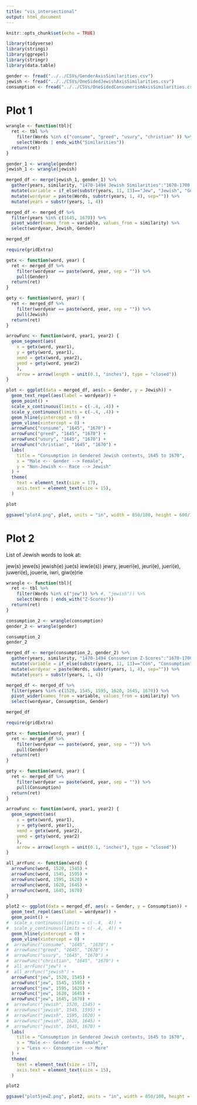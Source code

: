 ```yaml
---
title: "vis_intersectional"
output: html_document
---
```


```r
knitr::opts_chunk$set(echo = TRUE)
```

```r
library(tidyverse)
library(stringi)
library(ggrepel)
library(stringr)
library(data.table)
```


```r
gender <- fread("../../CSVs/GenderAxisSimilarities.csv")
jewish <- fread("../../CSVs/OneSidedJewishAxisSimilarities.csv")
consumption <- fread("../../CSVs/OneSidedConsumerismAxisSimilarities.csv")
```

# Plot 1

```r

wrangle <- function(tbl){
  ret <- tbl %>%
    filter(Words %in% c("consume", "greed", "usury", "christian" )) %>%
    select(Words | ends_with("Similarities")) 
  return(ret)
}

gender_1 <- wrangle(gender) 
jewish_1 <- wrangle(jewish)

merged_df <- merge(jewish_1, gender_1) %>%
  gather(years, similarity, "1470-1494 Jewish Similarities":"1670-1700 Similarities") %>%
  mutate(variable = if_else(substr(years, 11, 13)=="Jew", "Jewish", "Gender")) %>%
  mutate(wordyear = paste(Words, substr(years, 1, 4), sep="")) %>%
  mutate(years = substr(years, 1, 4))

merged_df <- merged_df %>%
  filter(years %in% c(1645, 1670)) %>%
  pivot_wider(names_from = variable, values_from = similarity) %>%
  select(wordyear, Jewish, Gender)

merged_df

```

```r
require(gridExtra)

getx <- function(word, year) {
  ret <- merged_df %>% 
    filter(wordyear == paste(word, year, sep = "")) %>%
    pull(Gender)
  return(ret)
}

gety <- function(word, year) {
  ret <- merged_df %>% 
    filter(wordyear == paste(word, year, sep = "")) %>%
    pull(Jewish)
  return(ret)
}

arrowFunc <- function(word, year1, year2) {
  geom_segment(aes(
    x = getx(word, year1),
    y = gety(word, year1),
    xend = getx(word, year2),
    yend = gety(word, year2)
    ), 
    arrow = arrow(length = unit(0.1, "inches"), type = "closed"))
}

plot <- ggplot(data = merged_df, aes(x = Gender, y = Jewish)) +
  geom_text_repel(aes(label = wordyear)) + 
  geom_point() + 
  scale_x_continuous(limits = c(-.4, .4)) + 
  scale_y_continuous(limits = c(-.4, .4)) + 
  geom_hline(yintercept = 0) + 
  geom_vline(xintercept = 0) + 
  arrowFunc("consume", "1645", "1670") +
  arrowFunc("greed", "1645", "1670") + 
  arrowFunc("usury", "1645", "1670") + 
  arrowFunc("christian", "1645", "1670") + 
  labs(
    title = "Consumption in Gendered Jewish contexts, 1645 to 1670",
    x = "Male <-- Gender --> Female", 
    y = "Non-Jewish <-- Race --> Jewish"
  ) + 
  theme(
    text = element_text(size = 17),
    axis.text = element_text(size = 15),
  )

plot
```

```r
ggsave("plot4.png", plot, units = "in", width = 850/100, height = 600/100 )
```

# Plot 2

List of Jewish words to look at:

jew(s)
jewe(s)
jewish(e)
jue(s)
iew(e(s))
jewry, jeueri(e), jeuri(e), jueri(e),  juweri(e), jouerie, iwri, giw(e)rie


```r

wrangle <- function(tbl){
  ret <- tbl %>%
    filter(Words %in% c("jew")) %>% #, "jewish")) %>%
    select(Words | ends_with("Z-Scores")) 
  return(ret)
}

consumption_2 <- wrangle(consumption)
gender_2 <- wrangle(gender) 

consumption_2
gender_2

merged_df <- merge(consumption_2, gender_2) %>%
  gather(years, similarity, "1470-1494 Consumerism Z-Scores":"1670-1700 Z-Scores") %>%
  mutate(variable = if_else(substr(years, 11, 13)=="Con", "Consumption", "Gender")) %>%
  mutate(wordyear = paste(Words, substr(years, 1, 4), sep="")) %>%
  mutate(years = substr(years, 1, 4))

merged_df <- merged_df %>%
  filter(years %in% c(1520, 1545, 1595, 1620, 1645, 1670)) %>%
  pivot_wider(names_from = variable, values_from = similarity) %>%
  select(wordyear, Consumption, Gender)

merged_df

```

```r
require(gridExtra)

getx <- function(word, year) {
  ret <- merged_df %>% 
    filter(wordyear == paste(word, year, sep = "")) %>%
    pull(Gender)
  return(ret)
}

gety <- function(word, year) {
  ret <- merged_df %>% 
    filter(wordyear == paste(word, year, sep = "")) %>%
    pull(Consumption)
  return(ret)
}

arrowFunc <- function(word, year1, year2) {
  geom_segment(aes(
    x = getx(word, year1),
    y = gety(word, year1),
    xend = getx(word, year2),
    yend = gety(word, year2)
    ), 
    arrow = arrow(length = unit(0.1, "inches"), type = "closed"))
}

all_arrFunc <- function(word) {
  arrowFunc(word, 1520, 1545) + 
  arrowFunc(word, 1545, 1595) + 
  arrowFunc(word, 1595, 1620) + 
  arrowFunc(word, 1620, 1645) + 
  arrowFunc(word, 1645, 1670)
}

plot2 <- ggplot(data = merged_df, aes(x = Gender, y = Consumption)) +
  geom_text_repel(aes(label = wordyear)) + 
  geom_point() + 
#  scale_x_continuous(limits = c(-.4, .4)) + 
#  scale_y_continuous(limits = c(-.4, .4)) + 
  geom_hline(yintercept = 0) + 
  geom_vline(xintercept = 0) + 
#  arrowFunc("consume", "1645", "1670") +
#  arrowFunc("greed", "1645", "1670") + 
#  arrowFunc("usury", "1645", "1670") + 
#  arrowFunc("christian", "1645", "1670") + 
#  all_arrFunc("jew") + 
#  all_arrFunc("jewish") + 
  arrowFunc("jew", 1520, 1545) + 
  arrowFunc("jew", 1545, 1595) + 
  arrowFunc("jew", 1595, 1620) + 
  arrowFunc("jew", 1620, 1645) + 
  arrowFunc("jew", 1645, 1670) + 
#  arrowFunc("jewish", 1520, 1545) + 
#  arrowFunc("jewish", 1545, 1595) + 
#  arrowFunc("jewish", 1595, 1620) + 
#  arrowFunc("jewish", 1620, 1645) + 
#  arrowFunc("jewish", 1645, 1670) + 
  labs(
    title = "Consumption in Gendered Jewish contexts, 1645 to 1670",
    x = "Male <-- Gender --> Female", 
    y = "Less <-- Consumption --> More"
  ) + 
  theme(
    text = element_text(size = 17),
    axis.text = element_text(size = 15),
  )

plot2
```

```r
ggsave("plot5jewZ.png", plot2, units = "in", width = 850/100, height = 600/100 )
```